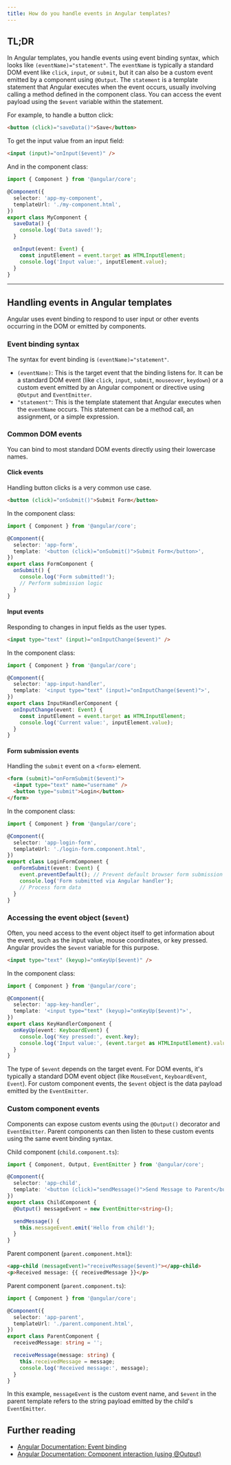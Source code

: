 ```yaml
---
title: How do you handle events in Angular templates?
---
```


## TL;DR

In Angular templates, you handle events using event binding syntax, which looks like `(eventName)="statement"`. The `eventName` is typically a standard DOM event like `click`, `input`, or `submit`, but it can also be a custom event emitted by a component using `@Output`. The `statement` is a template statement that Angular executes when the event occurs, usually involving calling a method defined in the component class. You can access the event payload using the `$event` variable within the statement.

For example, to handle a button click:

```html
<button (click)="saveData()">Save</button>
```

To get the input value from an input field:

```html
<input (input)="onInput($event)" />
```

And in the component class:

```typescript
import { Component } from '@angular/core';

@Component({
  selector: 'app-my-component',
  templateUrl: './my-component.html',
})
export class MyComponent {
  saveData() {
    console.log('Data saved!');
  }

  onInput(event: Event) {
    const inputElement = event.target as HTMLInputElement;
    console.log('Input value:', inputElement.value);
  }
}
```

---

## Handling events in Angular templates

Angular uses event binding to respond to user input or other events occurring in the DOM or emitted by components.

### Event binding syntax

The syntax for event binding is `(eventName)="statement"`.

- `(eventName)`: This is the target event that the binding listens for. It can be a standard DOM event (like `click`, `input`, `submit`, `mouseover`, `keydown`) or a custom event emitted by an Angular component or directive using `@Output` and `EventEmitter`.
- `"statement"`: This is the template statement that Angular executes when the `eventName` occurs. This statement can be a method call, an assignment, or a simple expression.

### Common DOM events

You can bind to most standard DOM events directly using their lowercase names.

#### Click events

Handling button clicks is a very common use case.

```html
<button (click)="onSubmit()">Submit Form</button>
```

In the component class:

```typescript
import { Component } from '@angular/core';

@Component({
  selector: 'app-form',
  template: '<button (click)="onSubmit()">Submit Form</button>',
})
export class FormComponent {
  onSubmit() {
    console.log('Form submitted!');
    // Perform submission logic
  }
}
```

#### Input events

Responding to changes in input fields as the user types.

```html
<input type="text" (input)="onInputChange($event)" />
```

In the component class:

```typescript
import { Component } from '@angular/core';

@Component({
  selector: 'app-input-handler',
  template: '<input type="text" (input)="onInputChange($event)">',
})
export class InputHandlerComponent {
  onInputChange(event: Event) {
    const inputElement = event.target as HTMLInputElement;
    console.log('Current value:', inputElement.value);
  }
}
```

#### Form submission events

Handling the `submit` event on a `<form>` element.

```html
<form (submit)="onFormSubmit($event)">
  <input type="text" name="username" />
  <button type="submit">Login</button>
</form>
```

In the component class:

```typescript
import { Component } from '@angular/core';

@Component({
  selector: 'app-login-form',
  templateUrl: './login-form.component.html',
})
export class LoginFormComponent {
  onFormSubmit(event: Event) {
    event.preventDefault(); // Prevent default browser form submission
    console.log('Form submitted via Angular handler');
    // Process form data
  }
}
```

### Accessing the event object (`$event`)

Often, you need access to the event object itself to get information about the event, such as the input value, mouse coordinates, or key pressed. Angular provides the `$event` variable for this purpose.

```html
<input type="text" (keyup)="onKeyUp($event)" />
```

In the component class:

```typescript
import { Component } from '@angular/core';

@Component({
  selector: 'app-key-handler',
  template: '<input type="text" (keyup)="onKeyUp($event)">',
})
export class KeyHandlerComponent {
  onKeyUp(event: KeyboardEvent) {
    console.log('Key pressed:', event.key);
    console.log('Input value:', (event.target as HTMLInputElement).value);
  }
}
```

The type of `$event` depends on the target event. For DOM events, it's typically a standard DOM event object (like `MouseEvent`, `KeyboardEvent`, `Event`). For custom component events, the `$event` object is the data payload emitted by the `EventEmitter`.

### Custom component events

Components can expose custom events using the `@Output()` decorator and `EventEmitter`. Parent components can then listen to these custom events using the same event binding syntax.

Child component (`child.component.ts`):

```typescript
import { Component, Output, EventEmitter } from '@angular/core';

@Component({
  selector: 'app-child',
  template: '<button (click)="sendMessage()">Send Message to Parent</button>',
})
export class ChildComponent {
  @Output() messageEvent = new EventEmitter<string>();

  sendMessage() {
    this.messageEvent.emit('Hello from child!');
  }
}
```

Parent component (`parent.component.html`):

```html
<app-child (messageEvent)="receiveMessage($event)"></app-child>
<p>Received message: {{ receivedMessage }}</p>
```

Parent component (`parent.component.ts`):

```typescript
import { Component } from '@angular/core';

@Component({
  selector: 'app-parent',
  templateUrl: './parent.component.html',
})
export class ParentComponent {
  receivedMessage: string = '';

  receiveMessage(message: string) {
    this.receivedMessage = message;
    console.log('Received message:', message);
  }
}
```

In this example, `messageEvent` is the custom event name, and `$event` in the parent template refers to the string payload emitted by the child's `EventEmitter`.

## Further reading

- [Angular Documentation: Event binding](https://angular.dev/guide/templates/event-listeners)
- [Angular Documentation: Component interaction (using @Output)](https://angular.dev/guide/components/outputs)
